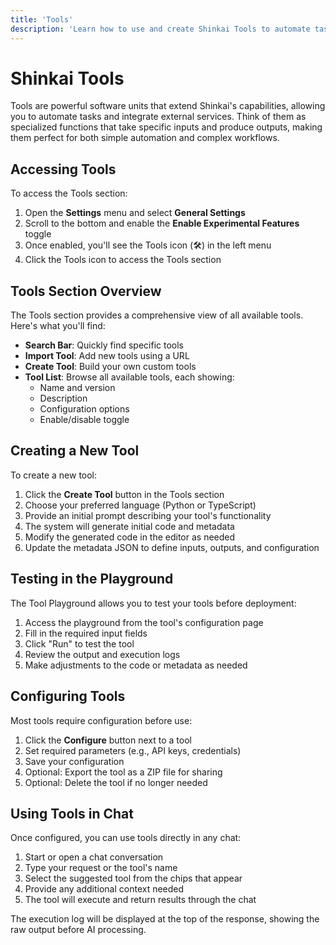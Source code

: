 ```yaml
---
title: 'Tools'
description: 'Learn how to use and create Shinkai Tools to automate tasks and extend functionality'
---
```


# Shinkai Tools

Tools are powerful software units that extend Shinkai's capabilities, allowing you to automate tasks and integrate external services. Think of them as specialized functions that take specific inputs and produce outputs, making them perfect for both simple automation and complex workflows.

## Accessing Tools

To access the Tools section:

1. Open the **Settings** menu and select **General Settings**
2. Scroll to the bottom and enable the **Enable Experimental Features** toggle
3. Once enabled, you'll see the Tools icon (🛠️) in the left menu
4. Click the Tools icon to access the Tools section

## Tools Section Overview

The Tools section provides a comprehensive view of all available tools. Here's what you'll find:

- **Search Bar**: Quickly find specific tools
- **Import Tool**: Add new tools using a URL
- **Create Tool**: Build your own custom tools
- **Tool List**: Browse all available tools, each showing:
  - Name and version
  - Description
  - Configuration options
  - Enable/disable toggle

## Creating a New Tool

To create a new tool:

1. Click the **Create Tool** button in the Tools section
2. Choose your preferred language (Python or TypeScript)
3. Provide an initial prompt describing your tool's functionality
4. The system will generate initial code and metadata
5. Modify the generated code in the editor as needed
6. Update the metadata JSON to define inputs, outputs, and configuration

## Testing in the Playground

The Tool Playground allows you to test your tools before deployment:

1. Access the playground from the tool's configuration page
2. Fill in the required input fields
3. Click "Run" to test the tool
4. Review the output and execution logs
5. Make adjustments to the code or metadata as needed

## Configuring Tools

Most tools require configuration before use:

1. Click the **Configure** button next to a tool
2. Set required parameters (e.g., API keys, credentials)
3. Save your configuration
4. Optional: Export the tool as a ZIP file for sharing
5. Optional: Delete the tool if no longer needed

## Using Tools in Chat

Once configured, you can use tools directly in any chat:

1. Start or open a chat conversation
2. Type your request or the tool's name
3. Select the suggested tool from the chips that appear
4. Provide any additional context needed
5. The tool will execute and return results through the chat

The execution log will be displayed at the top of the response, showing the raw output before AI processing.

